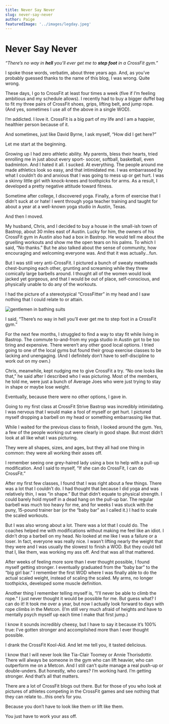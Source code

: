 ```yaml
---
title: Never Say Never
slug: never-say-never
author: Paige
featuredImage: '../images/legday.jpeg'
---
```


# Never Say Never

_“There’s no way in **hell** you’ll ever get me to **step foot** in a CrossFit gym.”_

 I spoke those words, verbatim, about three years ago. And, as you’ve probably guessed thanks to the name of this blog, I was wrong. Quite wrong. 

These days, I go to CrossFit at least four times a week (five if I’m feeling ambitious and my schedule allows). I recently had to buy a bigger duffel bag to fit my three pairs of CrossFit shoes, grips, lifting belt, and jump rope. (And yes, sometimes I use all of the above in a single WOD).

I’m addicted.  I love it.  CrossFit is a big part of my life and I am a happier, healthier person because of it. 

And sometimes, just like David Byrne, I ask myself, “How did I get here?” 


Let me start at the beginning. 

Growing up I had zero athletic ability.  My parents, bless their hearts, tried enrolling me in just about every sport- soccer, softball, basketball, even badminton.  And I hated it all. I sucked.  At everything.  The people around me made athletics look so easy, and that intimidated me.  I was embarrassed by what I couldn’t do and anxious that I was going to mess up or get hurt.  I was a skinny little girl with knock-knees and toothpicks for arms. As a result, I developed a pretty negative attitude toward fitness. 

Sometime after college, I discovered yoga.  Finally, a form of exercise that I didn’t suck at or hate!  I went through yoga teacher training and taught for about a year at a well-known yoga studio in Austin, Texas.  

And then I moved.  

My husband, Chris, and I decided to buy a house in the small-ish town of Bastrop, about 30 miles east of Austin.  Lucky for him, the owners of his CrossFit gym in Austin also had a box in Bastrop.  He would tell me about the gruelling workouts and show me the open tears on his palms. To which I said, “No thanks.”
 But he also talked about the sense of community, how encouraging and welcoming everyone was. And that it was actually...fun.   

But I was still very anti-CrossFit. I pictured a bunch of sweaty meatheads chest-bumping each other, grunting and screaming while they threw comically large barbells around.  I thought all of the women would look jacked yet gorgeous, and that I would be out of place, self-conscious, and physically unable to do any of the workouts. 

I had the picture of a stereotypical “CrossFitter” in my head and I saw nothing that I could relate to or attain. 

![gentlemen in bathing suits](../images/legday.jpeg)

I said, “There’s no way in hell you’ll ever get me to step foot in a CrossFit gym.” 

For the next few months, I struggled to find a way to stay fit while living in Bastrop.  The commute to-and-from my yoga studio in Austin got to be too tiring and expensive.  There weren’t any other good local options.  I tried going to one of the local gyms but found their group exercise classes to be lacking and unengaging. (And I definitely don’t have to self-discipline to work out on my own.) 

Chris, meanwhile, kept nudging me to give CrossFit a try.  “No one looks like that,” he said after I described who I was picturing.  Most of the members, he told me, were just a bunch of Average Joes who were just trying to stay in shape or maybe lose weight.  

Eventually, because there were no other options, I gave in.  

Going to my first class at CrossFit Strive Bastrop was incredibly intimidating.  I was nervous that I would make a fool of myself or get hurt. I pictured myself dropping a barbell on my head or something embarrassing like that. 

While I waited for the previous class to finish, I looked around the gym.  Yes, a few of the people working out were clearly in good shape.  But most didn’t look at all like what I was picturing. 

They were all shapes, sizes, and ages, but they all had one thing in common: they were all working their asses off. 

I remember seeing one grey-haired lady using a box to help with a pull-up modification.  And I said to myself, “If she can do CrossFit, I can do CrossFit.” 

After my first few classes, I found that I was right about a few things.  There was a lot that I couldn’t do.  I had thought that because I did yoga and was relatively thin, I was “in shape.”  But that didn’t equate to physical strength. I could barely hold myself in a dead hang on the pull-up bar. The regular barbell was much too heavy for me, and for weeks I was stuck with the puny, 15-pound trainer bar (or the “baby bar” as I called it.)  I had to scale the scaled workouts. 

But I was also wrong about a lot. There was a lot that I could do.  The coaches helped me with modifications without making me feel like an idiot. I didn’t drop a barbell on my head.  No looked at me like I was a failure or a loser.  In fact, everyone was really nice. I wasn’t lifting nearly the weight that they were and I was usually the slowest to finish a WOD. But they could tell that I, like them, was working my ass off.  And that was all that mattered. 

After weeks of feeling more sore than I ever thought possible, I found myself getting stronger. I eventually graduated from the “baby bar” to the “big girl bar.” I remember the first WOD where I was finally able to do the actual scaled weight, instead of scaling the scaled.  My arms, no longer toothpicks, developed some muscle definition. 

Another thing I remember telling myself is, “I’ll never be able to climb the rope.”  I just never thought it would be possible for me.  But guess what? I can do it! It took me over a year, but now I actually look forward to days with rope climbs in the Metcon. (I’m still very much afraid of heights and have to mentally psych myself up each time I make that first jump.) 

I know it sounds incredibly cheesy, but I have to say it because it’s 100% true: I’ve gotten stronger and accomplished more than I ever thought possible.  

I drank the CrossFit Kool-Aid. And let me tell you, it tasted delicious. 

I know that I will never look like Tia-Clair Toomey or Annie Thorisdottir.  There will always be someone in the gym who can lift heavier, who can outperform me on a Metcon. And I still can’t quite manage a real push-up or double-unders.  But honestly, who cares? I’m working hard. I’m getting stronger. And that’s all that matters. 

There are a lot of CrossFit blogs out there. But for those of you who look at pictures of athletes competing in the CrossFit games and see nothing that they can relate to...this one’s for you.  

Because you don’t have to look like them or lift like them. 

You just have to work your ass off. 

